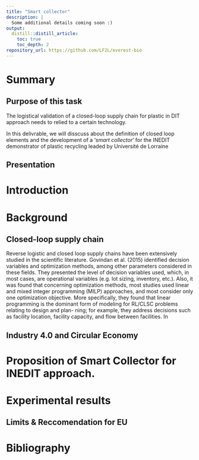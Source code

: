 ```yaml
---
title: "Smart collector"
description: |
  Some additional details coming soon :)
output:
  distill::distill_article:
    toc: true
    toc_depth: 2
repository_url: https://github.com/LF2L/everest-bio
---
```




# Summary

## Purpose of this task

The logistical validation of a closed-loop supply chain for plastic in DIT approach needs to relied to a certain technology.

In this delivrable, we will disscuss about the definition of closed loop elements and the development of a '*smart collector*' for the INEDIT demonstrator of plastic recycling leaded by Université de Lorraine


## Presentation


# Introduction

# Background

##  Closed-loop supply chain
Reverse logistic and closed loop supply chains have been extensively studied in the scientific literature. 
Govindan et al. (2015) identified decision variables and optimization methods, among other parameters considered in these fields. They presented the level of decision variables used, which, in most cases, are operational variables (e.g. lot sizing, inventory, etc.). Also, it was found that concerning optimization methods, most studies used linear and mixed integer programming (MILP) approaches, and most consider only one optimization objective. More specifically, they found that linear programming is the dominant form of modeling for RL/CLSC problems relating to design and plan- ning; for example, they address decisions such as facility location, facility capacity, and flow between facilities. In

## Industry 4.0 and Circular Economy



# Proposition of Smart Collector for INEDIT approach. 


# Experimental results

## Limits & Reccomendation for EU

# Bibliography